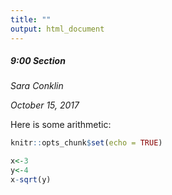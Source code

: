 ```yaml
---
title: ""
output: html_document
---
```

##### 9:00 Section

*Sara Conklin*

*October 15, 2017*

Here is some arithmetic: 

```r
knitr::opts_chunk$set(echo = TRUE)
```

```r
x<-3
y<-4
x-sqrt(y)

```

